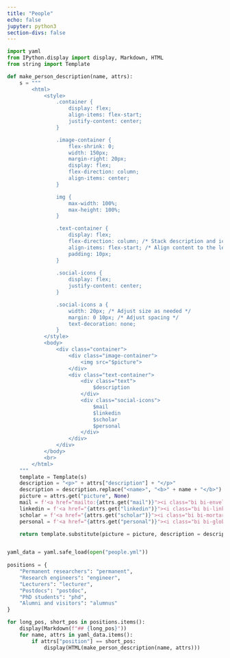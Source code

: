 ```yaml
---
title: "People"
echo: false
jupyter: python3
section-divs: false
---
```


```python
import yaml
from IPython.display import display, Markdown, HTML
from string import Template

def make_person_description(name, attrs):
    s = """
        <html>
            <style>
                .container {
                    display: flex;
                    align-items: flex-start;
                    justify-content: center;
                }

                .image-container {
                    flex-shrink: 0;
                    width: 150px;
                    margin-right: 20px;
                    display: flex;
                    flex-direction: column;
                    align-items: center;
                }

                img {
                    max-width: 100%;
                    max-height: 100%;
                }

                .text-container {
                    display: flex;
                    flex-direction: column; /* Stack description and icons vertically */
                    align-items: flex-start; /* Align content to the left */
                    padding: 10px;
                }
                
                .social-icons {
                    display: flex;
                    justify-content: center;
                }

                .social-icons a {
                    width: 20px; /* Adjust size as needed */
                    margin: 0 10px; /* Adjust spacing */
                    text-decoration: none;
                }
            </style>
            <body>
                <div class="container">
                    <div class="image-container">
                        <img src="$picture">
                    </div>
                    <div class="text-container">
                        <div class="text">
                            $description
                        </div>
                        <div class="social-icons">
                            $mail
                            $linkedin
                            $scholar
                            $personal
                        </div>
                    </div>
                </div>
            </body>
            <br>
        </html>
    """
    template = Template(s)
    description = "<p>" + attrs["description"] + "</p>"
    description = description.replace("<name>", "<b>" + name + "</b>") # Add bold name
    picture = attrs.get("picture", None)
    mail = f'<a href="mailto:{attrs.get("mail")}"><i class="bi bi-envelope-fill fs-4" style="color: red;"></i></a>' if attrs.get("mail") else ""
    linkedin = f'<a href="{attrs.get("linkedin")}"><i class="bi bi-linkedin fs-4"></i></a>' if attrs.get("linkedin") else ""
    scholar = f'<a href="{attrs.get("scholar")}"><i class="bi bi-mortarboard-fill fs-4" style="color: green;"></i></a>' if attrs.get("scholar") else ""
    personal = f'<a href="{attrs.get("personal")}"><i class="bi bi-globe fs-4" style="color: orange;"></i></a>' if attrs.get("personal") else ""

    return template.substitute(picture = picture, description = description, mail = mail, linkedin = linkedin, scholar = scholar, personal = personal)


yaml_data = yaml.safe_load(open("people.yml"))
 
positions = {
    "Permanent researchers": "permanent",
    "Research engineers": "engineer",
    "Lecturers": "lecturer",
    "Postdocs": "postdoc",
    "PhD students": "phd",
    "Alumni and visitors": "alumnus"
}

for long_pos, short_pos in positions.items():
    display(Markdown(f"## {long_pos}"))
    for name, attrs in yaml_data.items():
        if attrs["position"] == short_pos:
            display(HTML(make_person_description(name, attrs)))
```